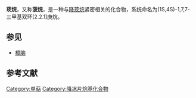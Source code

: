 {{expand|time=2017-07-08T13:13:55+00:00}}
{{chembox
| verifiedrevid = 383251342
|  ImageFileL1 = bornane.svg
|  ImageSizeL1 = 120
|  ImageNameL1 = Skeletal formula
|  ImageFileR1 = Bornane-3D-balls.png
|  ImageSizeR1 = 120
|  ImageNameR1 = Ball-and-stick model
|  IUPACName = (1S,4S)-1,7,7-trimethylbicyclo[2.2.1]heptane
|  OtherNames =
|Section1={{Chembox Identifiers
|  CASNo=464-15-3
|   CASNo_Ref = {{cascite|correct|CAS}}
|  PubChem=92108
|  SMILES=CC1(C2CCC1(CC2)C)C
  }}
|Section2={{Chembox Properties
|  Formula=C<sub>10</sub>H<sub>18</sub>
|  MolarMass=138.24992
|  Appearance=
|  Density= 0.8531 g/cm<sup>3</sup>（20 °C）<ref>Komppa, Gust.; Nyman, G. A. Tertiary 2-​methylsantenol. Wagner's rearrangement in tertiary alcohols. ''Annalen der Chemie, Justus Liebigs'', 1935. 517: 105-119.</ref>
|  MeltingPt=
|  BoilingPt=
|  Solubility=
  }}
|Section3={{Chembox Hazards
|  MainHazards=
|  FlashPt=
|  Autoignition=
  }}
}}
'''莰烷'''，又称'''菠烷'''，是一种与[[降莰烷|降莰烷]]紧密相关的化合物，系统命名为(1S,4S)-1,7,7-三甲基双环[2.2.1]庚烷。

==参见==
* [[樟脑|樟脑]]

==参考文献==
{{reflist}}

[[Category:单萜|Category:单萜]]
[[Category:降冰片烷基化合物|Category:降冰片烷基化合物]]


{{Organic-compound-stub}}